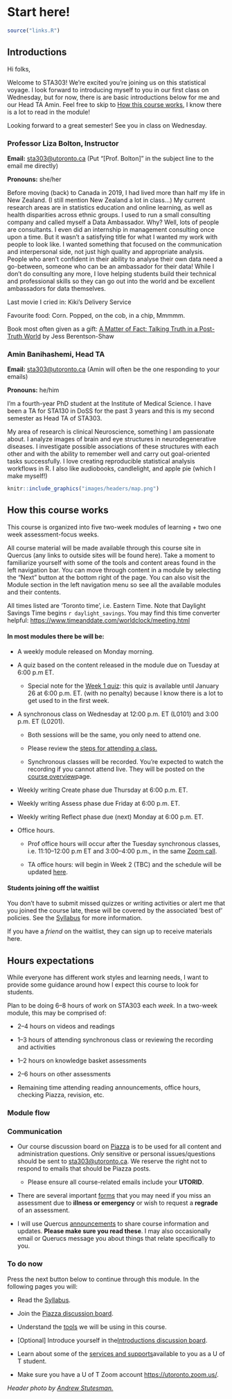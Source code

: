 # Start here!

```r
source("links.R")
```

## Introductions

Hi folks,

Welcome to STA303! We're excited you're joining us on this statistical voyage. I look forward to introducing myself to you in our first class on Wednesday, but for now, there is are basic introductions below for me and our Head TA Amin. Feel free to skip to [How this course works](#howthiscourseworks), I know there is a lot to read in the module!

Looking forward to a great semester! See you in class on Wednesday.

### Professor Liza Bolton, Instructor

**Email:** [sta303\@utoronto.ca](mailto:sta303@utoronto.ca) (Put "[Prof. Bolton]" in the subject line to the email me directly)

**Pronouns:** she/her

Before moving (back) to Canada in 2019, I had lived more than half my life in New Zealand. (I still mention New Zealand a lot in class...) My current research areas are in statistics education and online learning, as well as health disparities across ethnic groups. I used to run a small consulting company and called myself a Data Ambassador. Why? Well, lots of people are consultants. I even did an internship in management consulting once upon a time. But it wasn't a satisfying title for what I wanted my work with people to look like. I wanted something that focused on the communication and interpersonal side, not just high quality and appropriate analysis. People who aren't confident in their ability to analyse their own data need a go-between, someone who can be an ambassador for their data! While I don't do consulting any more, I love helping students build their technical and professional skills so they can go out into the world and be excellent ambassadors for data themselves.

Last movie I cried in: Kiki's Delivery Service

Favourite food: Corn. Popped, on the cob, in a chip, Mmmmm.

Book most often given as a gift: [A Matter of Fact: Talking Truth in a Post-Truth World](https://www.goodreads.com/book/show/41123067-a-matter-of-fact) by Jess Berentson-Shaw

### Amin Banihashemi, Head TA

**Email:** [sta303\@utoronto.ca](mailto:sta303@utoronto.ca) (Amin will often be the one responding to your emails)

**Pronouns:** he/him

I'm a fourth-year PhD student at the Institute of Medical Science. I have been a TA for STA130 in DoSS for the past 3 years and this is my second semester as Head TA of STA303.

My area of research is clinical Neuroscience, something I am passionate about. I analyze images of brain and eye structures in neurodegenerative diseases. I investigate possible associations of these structures with each other and with the ability to remember well and carry out goal-oriented tasks successfully. I love creating reproducible statistical analysis workflows in R. I also like audiobooks, candlelight, and apple pie (which I make myself!)

```r
knitr::include_graphics("images/headers/map.png")
```

## How this course works {#howthiscourseworks}

This course is organized into five two-week modules of learning + two one week assessment-focus weeks.

All course material will be made available through this course site in Quercus (any links to outside sites will be found here). Take a moment to familiarize yourself with some of the tools and content areas found in the left navigation bar. You can move through content in a module by selecting the "Next" button at the bottom right of the page. You can also visit the Module section in the left navigation menu so see all the available modules and their contents.

All times listed are 'Toronto time', i.e. Eastern Time. Note that Daylight Savings Time begins `r daylight_savings`. You may find this time converter helpful: <https://www.timeanddate.com/worldclock/meeting.html>

#### **In most modules there be will be:**

-   A weekly module released on Monday morning.

-   A quiz based on the content released in the module due on Tuesday at 6:00 p.m ET. 

    -   Special note for the [Week 1 quiz](https://q.utoronto.ca/courses/204826/quizzes/138607 "Week 1 quiz"): this quiz is available until January 26 at 6:00 p.m. ET. (with no penalty) because I know there is a lot to get used to in the first week.

-   A synchronous class on Wednesday at 12:00 p.m. ET (L0101) and 3:00 p.m. ET (L0201).

    -   Both sessions will be the same, you only need to attend one.

    -   Please review the [steps for attending a class.](https://q.utoronto.ca/courses/204826/pages/join-synchronous-class "Join synchronous class")

    -   Synchronous classes will be recorded. You're expected to watch the recording if you cannot attend live. They will be posted on the [course overview](https://q.utoronto.ca/courses/204826/pages/course-overview "Course overview")page.

-   Weekly writing Create phase due Thursday at 6:00 p.m. ET.

-   Weekly writing Assess phase due Friday at 6:00 p.m. ET.

-   Weekly writing Reflect phase due (next) Monday at 6:00 p.m. ET.

-   Office hours.

    -   Prof office hours will occur after the Tuesday synchronous classes, i.e. 11:10--12:00 p.m ET and 3:00--4:00 p.m., in the same [Zoom call](https://q.utoronto.ca/courses/204826/pages/join-synchronous-class "Join synchronous class").

    -   TA office hours: will begin in Week 2 (TBC) and the schedule will be updated [here](https://q.utoronto.ca/courses/204826/pages/office-hours "Office hours").


#### Students joining off the waitlist                                                                                                                                                                            
You don't have to submit missed quizzes or writing activities or alert me that you joined the course late, these will be covered by the associated 'best of' policies. See the [Syllabus](#syllabus) for more information. 

If you have a *friend* on the waitlist, they can sign up to receive materials here.

## Hours expectations

While everyone has different work styles and learning needs, I want to provide some guidance around how I expect this course to look for students.

Plan to be doing 6--8 hours of work on STA303 each _week._ In a two-week module, this may be comprised of:

-   2--4 hours on videos and readings

-   1--3 hours of attending synchronous class or reviewing the recording and activities

-   1--2 hours on knowledge basket assessments

-   2--6 hours on other assessments

-   Remaining time attending reading announcements, office hours, checking Piazza, revision, etc.

### Module flow

### Communication

-   Our course discussion board on [Piazza](`r piazza`) is to be used for all content and administration questions. *Only* sensitive or personal issues/questions should be sent to [sta303\@utoronto.ca](mailto:sta303@utoronto.ca). We reserve the right not to respond to emails that should be Piazza posts.

    -   Please ensure all course-related emails include your **UTORID**. 

-   There are several important [forms](#forms) that you may need if you miss an assessment due to **illness or emergency** or wish to request a **regrade** of an assessment.

-   I will use Quercus [announcements](`r announcements`) to share course information and updates. **Please make sure you read these**. I may also occasionally email or Querucs message you about things that relate specifically to you.

### To do now

Press the next button below to continue through this module. In the following pages you will:

-   Read the [Syllabus](https://q.utoronto.ca/courses/204826/assignments/syllabus "Syllabus"). 

-   Join the [Piazza discussion board](http://piazza.com/utoronto.ca/winter2021/sta303h11002hs).

-   Understand the [tools](https://q.utoronto.ca/courses/204826/pages/course-tools "Course tools") we will be using in this course.

-   [Optional] Introduce yourself in the[Introductions discussion board](https://q.utoronto.ca/courses/204826/discussion_topics/763676 "Introductions [optional]").

-   Learn about some of the [services and supports](https://q.utoronto.ca/courses/204826/pages/services-and-support "Services and support")available to you as a U of T student.

-   Make sure you have a U of T Zoom account <https://utoronto.zoom.us/>. 

*Header photo by [Andrew Stutesman.](https://unsplash.com/@drewmark)*
